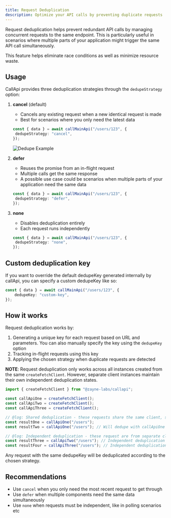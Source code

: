 ```yaml
---
title: Request Deduplication
description: Optimize your API calls by preventing duplicate requests
---
```


Request deduplication helps prevent redundant API calls by managing concurrent requests to the same endpoint. This is particularly useful in scenarios where multiple parts of your application might trigger the same API call simultaneously.

This feature helps eliminate race conditions as well as minimize resource waste.

## Usage

CallApi provides three deduplication strategies through the `dedupeStrategy` option:

1. **cancel** (default)

   - Cancels any existing request when a new identical request is made
   - Best for scenarios where you only need the latest data

   ```ts title="api.ts"
   const { data } = await callMainApi("/users/123", {
   	dedupeStrategy: "cancel",
   });
   ```

   ![Dedupe Example](public/media/cancel.webp)

2. **defer**

   - Reuses the promise from an in-flight request
   - Multiple calls get the same response
   - A possible use case could be scenarios when multiple parts of your application need the same data

   ```ts title="api.ts"
   const { data } = await callMainApi("/users/123", {
   	dedupeStrategy: "defer",
   });
   ```

3. **none**

   - Disables deduplication entirely
   - Each request runs independently

   ```ts title="api.ts"
   const { data } = await callMainApi("/users/123", {
   	dedupeStrategy: "none",
   });
   ```

## Custom deduplication key

If you want to override the default dedupeKey generated internally by callApi, you can specify a custom dedupeKey like so:

```ts title="api.ts"
const { data } = await callMainApi("/users/123", {
	dedupeKey: "custom-key",
});
```

## How it works

Request deduplication works by:

1. Generating a unique key for each request based on URL and parameters. You can also manually specify the key using the `dedupeKey` option
2. Tracking in-flight requests using this key
3. Applying the chosen strategy when duplicate requests are detected

**NOTE**: Request deduplication only works across all instances created from the same `createFetchClient`.
However, separate client instances maintain their own independent deduplication states.

```ts twoslash title="api.ts"
import { createFetchClient } from "@zayne-labs/callapi";

const callApiOne = createFetchClient();
const callApiTwo = createFetchClient();
const callApiThree = createFetchClient();

// @log: Shared deduplication - these requests share the same client, so they will be deduped according to the strategy
const resultOne = callApiOne("/users");
const resultTwo = callApiOne("/users"); // Will dedupe with callApiOne

// @log: Independent deduplication - these request are from separate clients, no deduplication occurs between them
const resultThree = callApiTwo("/users"); // Independent deduplication
const resultFour = callApiThree("/users"); // Independent deduplication
```

Any request with the same dedupeKey will be deduplicated according to the chosen strategy.

## Recommendations

- Use `cancel` when you only need the most recent request to get through
- Use `defer` when multiple components need the same data simultaneously
- Use `none` when requests must be independent, like in polling scenarios etc
